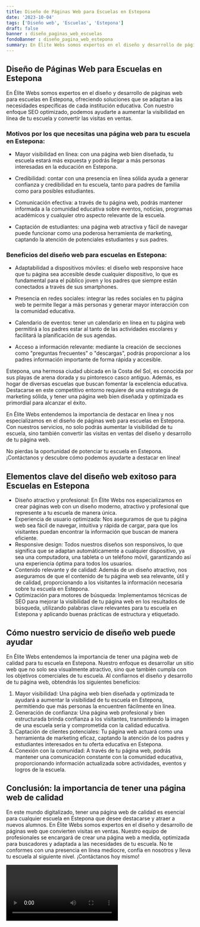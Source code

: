 ```yaml
---
title: Diseño de Páginas Web para Escuelas en Estepona
date: '2023-10-04'
tags: ['Diseño web', 'Escuelas', 'Estepona']
draft: false
banner : diseño_paginas_web_escuelas
fondoBanner : diseño_pagina_web_estepona
summary: En Élite Webs somos expertos en el diseño y desarrollo de páginas web para escuelas en Estepona, ofreciendo soluciones que se adaptan a las necesidades específicas de cada institución educativa. Con nuestro enfoque SEO optimizado, podemos ayudarte a aumentar la visibilidad en línea de tu escuela y convertir las visitas en ventas.
---
```


## Diseño de Páginas Web para Escuelas en Estepona

En Élite Webs somos expertos en el diseño y desarrollo de páginas web para escuelas en Estepona, ofreciendo soluciones que se adaptan a las necesidades específicas de cada institución educativa. Con nuestro enfoque SEO optimizado, podemos ayudarte a aumentar la visibilidad en línea de tu escuela y convertir las visitas en ventas.

### Motivos por los que necesitas una página web para tu escuela en Estepona:

- Mayor visibilidad en línea: con una página web bien diseñada, tu escuela estará más expuesta y podrás llegar a más personas interesadas en la educación en Estepona.

- Credibilidad: contar con una presencia en línea sólida ayuda a generar confianza y credibilidad en tu escuela, tanto para padres de familia como para posibles estudiantes.

- Comunicación efectiva: a través de tu página web, podrás mantener informada a la comunidad educativa sobre eventos, noticias, programas académicos y cualquier otro aspecto relevante de la escuela.

- Captación de estudiantes: una página web atractiva y fácil de navegar puede funcionar como una poderosa herramienta de marketing, captando la atención de potenciales estudiantes y sus padres.

### Beneficios del diseño web para escuelas en Estepona:

- Adaptabilidad a dispositivos móviles: el diseño web responsive hace que tu página sea accesible desde cualquier dispositivo, lo que es fundamental para el público joven y los padres que siempre están conectados a través de sus smartphones.

- Presencia en redes sociales: integrar las redes sociales en tu página web te permite llegar a más personas y generar mayor interacción con la comunidad educativa.

- Calendario de eventos: tener un calendario en línea en tu página web permitirá a los padres estar al tanto de las actividades escolares y facilitará la planificación de sus agendas.

- Acceso a información relevante: mediante la creación de secciones como "preguntas frecuentes" o "descargas", podrás proporcionar a los padres información importante de forma rápida y accesible.

Estepona, una hermosa ciudad ubicada en la Costa del Sol, es conocida por sus playas de arena dorada y su pintoresco casco antiguo. Además, es hogar de diversas escuelas que buscan fomentar la excelencia educativa. Destacarse en este competitivo entorno requiere de una estrategia de marketing sólida, y tener una página web bien diseñada y optimizada es primordial para alcanzar el éxito.

En Élite Webs entendemos la importancia de destacar en línea y nos especializamos en el diseño de páginas web para escuelas en Estepona. Con nuestros servicios, no solo podrás aumentar la visibilidad de tu escuela, sino también convertir las visitas en ventas del diseño y desarrollo de tu página web.

No pierdas la oportunidad de potenciar tu escuela en Estepona. ¡Contáctanos y descubre cómo podemos ayudarte a destacar en línea!

<GifSeo />

<Cta />

## Elementos clave del diseño web exitoso para Escuelas en Estepona

- Diseño atractivo y profesional: En Élite Webs nos especializamos en crear páginas web con un diseño moderno, atractivo y profesional que represente a tu escuela de manera única.
- Experiencia de usuario optimizada: Nos aseguramos de que tu página web sea fácil de navegar, intuitiva y rápida de cargar, para que los visitantes puedan encontrar la información que buscan de manera eficiente.
- Responsive design: Todos nuestros diseños son responsivos, lo que significa que se adaptan automáticamente a cualquier dispositivo, ya sea una computadora, una tableta o un teléfono móvil, garantizando así una experiencia óptima para todos los usuarios.
- Contenido relevante y de calidad: Además de un diseño atractivo, nos aseguramos de que el contenido de tu página web sea relevante, útil y de calidad, proporcionando a los visitantes la información necesaria sobre tu escuela en Estepona.
- Optimización para motores de búsqueda: Implementamos técnicas de SEO para mejorar la visibilidad de tu página web en los resultados de búsqueda, utilizando palabras clave relevantes para tu escuela en Estepona y aplicando buenas prácticas de estructura y etiquetado.

## Cómo nuestro servicio de diseño web puede ayudar

En Élite Webs entendemos la importancia de tener una página web de calidad para tu escuela en Estepona. Nuestro enfoque es desarrollar un sitio web que no solo sea visualmente atractivo, sino que también cumpla con los objetivos comerciales de tu escuela. Al confiarnos el diseño y desarrollo de tu página web, obtendrás los siguientes beneficios:

1. Mayor visibilidad: Una página web bien diseñada y optimizada te ayudará a aumentar la visibilidad de tu escuela en Estepona, permitiendo que más personas la encuentren fácilmente en línea.
2. Generación de confianza: Una página web profesional y bien estructurada brinda confianza a los visitantes, transmitiendo la imagen de una escuela seria y comprometida con la calidad educativa.
3. Captación de clientes potenciales: Tu página web actuará como una herramienta de marketing eficaz, captando la atención de los padres y estudiantes interesados en tu oferta educativa en Estepona.
4. Conexión con la comunidad: A través de tu página web, podrás mantener una comunicación constante con la comunidad educativa, proporcionando información actualizada sobre actividades, eventos y logros de la escuela.

## Conclusión: la importancia de tener una página web de calidad

En este mundo digitalizado, tener una página web de calidad es esencial para cualquier escuela en Estepona que desee destacarse y atraer a nuevos alumnos. En Élite Webs somos expertos en el diseño y desarrollo de páginas web que convierten visitas en ventas. Nuestro equipo de profesionales se encargará de crear una página web a medida, optimizada para buscadores y adaptada a las necesidades de tu escuela. No te conformes con una presencia en línea mediocre, confía en nosotros y lleva tu escuela al siguiente nivel. ¡Contáctanos hoy mismo!

<Video />

<CtaBot job='Escuelas' city='Estepona'/>

<Gmaps query='Estepona+españa+maps' />